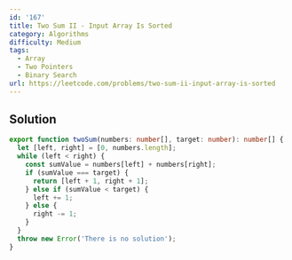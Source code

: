 ```yaml
---
id: '167'
title: Two Sum II - Input Array Is Sorted
category: Algorithms
difficulty: Medium
tags:
  - Array
  - Two Pointers
  - Binary Search
url: https://leetcode.com/problems/two-sum-ii-input-array-is-sorted
---
```


## Solution

```typescript filename="solution.ts" copy
export function twoSum(numbers: number[], target: number): number[] {
  let [left, right] = [0, numbers.length];
  while (left < right) {
    const sumValue = numbers[left] + numbers[right];
    if (sumValue === target) {
      return [left + 1, right + 1];
    } else if (sumValue < target) {
      left += 1;
    } else {
      right -= 1;
    }
  }
  throw new Error('There is no solution');
}
```
